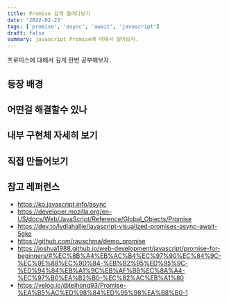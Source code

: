 ```yaml
---
title: Promise 깊게 들여다보기
date: '2022-02-23'
tags: ['promise', 'async', 'await', 'javascript']
draft: false
summary: javascript Promise에 대해서 알아보자.
---
```


프로미스에 대해서 깊게 한번 공부해보자.

## 등장 배경

## 어떤걸 해결할수 있나

## 내부 구현체 자세히 보기

## 직접 만들어보기

## 참고 레퍼런스

- https://ko.javascript.info/async
- https://developer.mozilla.org/en-US/docs/Web/JavaScript/Reference/Global_Objects/Promise
- https://dev.to/lydiahallie/javascript-visualized-promises-async-await-5gke
- https://github.com/rauschma/demo_promise
- https://joshua1988.github.io/web-development/javascript/promise-for-beginners/#%EC%8B%A4%EB%AC%B4%EC%97%90%EC%84%9C-%EC%9E%88%EC%9D%84-%EB%B2%95%ED%95%9C-%ED%94%84%EB%A1%9C%EB%AF%B8%EC%8A%A4-%EC%97%B0%EA%B2%B0-%EC%82%AC%EB%A1%80
- https://velog.io/@teihong93/Promise-%EA%B5%AC%ED%98%84%ED%95%98%EA%B8%B0-1
